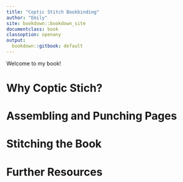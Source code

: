 ```yaml
---
title: "Coptic Stitch Bookbinding"
author: "Emily"
site: bookdown::bookdown_site
documentclass: book
classoption: openany
output:
  bookdown::gitbook: default
---
```

Welcome to my book! 


# Why Coptic Stich?
# Assembling and Punching Pages
# Stitching the Book
# Further Resources

